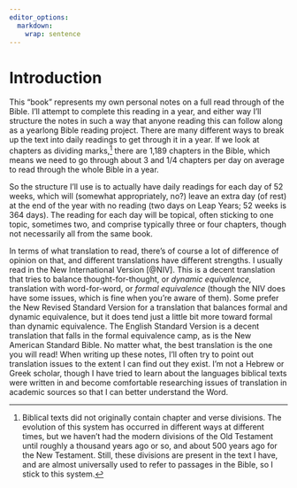 ```yaml
---
editor_options: 
  markdown: 
    wrap: sentence
---
```


# Introduction {#intro}

This "book" represents my own personal notes on a full read through of the Bible.
I'll attempt to complete this reading in a year, and either way I'll structure the notes in such a way that anyone reading this can follow along as a yearlong Bible reading project.
There are many different ways to break up the text into daily readings to get through it in a year.
If we look at chapters as dividing marks,[^intro-1] there are 1,189 chapters in the Bible, which means we need to go through about 3 and 1/4 chapters per day on average to read through the whole Bible in a year.

[^intro-1]: Biblical texts did not originally contain chapter and verse divisions.
    The evolution of this system has occurred in different ways at different times, but we haven't had the modern divisions of the Old Testament until roughly a thousand years ago or so, and about 500 years ago for the New Testament.
    Still, these divisions are present in the text I have, and are almost universally used to refer to passages in the Bible, so I stick to this system.

So the structure I'll use is to actually have daily readings for each day of 52 weeks, which will (somewhat appropriately, no?) leave an extra day (of rest) at the end of the year with no reading (two days on Leap Years; 52 weeks is 364 days).
The reading for each day will be topical, often sticking to one topic, sometimes two, and comprise typically three or four chapters, though not necessarily all from the same book.

In terms of what translation to read, there's of course a lot of difference of opinion on that, and different translations have different strengths.
I usually read in the New International Version [@NIV].
This is a decent translation that tries to balance thought-for-thought, or *dynamic equivalence,* translation with word-for-word, or *formal equivalence* (though the NIV does have some issues, which is fine when you're aware of them).
Some prefer the New Revised Standard Version for a translation that balances formal and dynamic equivalence, but it does tend just a little bit more toward formal than dynamic equivalence.
The English Standard Version is a decent translation that falls in the formal equivalence camp, as is the New American Standard Bible.
No matter what, the best translation is the one you will read!
When writing up these notes, I'll often try to point out translation issues to the extent I can find out they exist.
I'm not a Hebrew or Greek scholar, though I have tried to learn about the languages biblical texts were written in and become comfortable researching issues of translation in academic sources so that I can better understand the Word.
